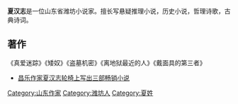 {{blpsources|time=2014-01-06T05:34:25+00:00}}
'''夏汉志'''是一位山东省潍坊小说家。擅长写悬疑推理小说，历史小说，哲理诗歌，古典诗词。

==著作==
《真爱迷踪》《矮奴》《盗墓机密》《离地狱最近的人》《戴面具的第三者》

* [http://www.chinawriter.com.cn/2011/2011-12-08/108972.html 昌乐作家夏汉志轮椅上写出三部畅销小说] {{Wayback|url=http://www.chinawriter.com.cn/2011/2011-12-08/108972.html |date=20140222060143 }}

{{DEFAULTSORT:X}}
[[Category:山东作家|Category:山东作家]]
[[Category:潍坊人|Category:潍坊人]]
[[Category:夏姓|Category:夏姓]]